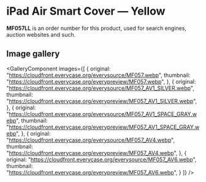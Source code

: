 
# iPad Air Smart Cover — Yellow

<Callout type='info' emoji='👉🏻'>**MF057LL** is an order number for this product, used for search engines, auction websites and such.</Callout>

## Image gallery

<GalleryComponent
    images={[
      {
        original: "https://cloudfront.everycase.org/everysource/MF057.webp",
        thumbnail: "https://cloudfront.everycase.org/everypreview/MF057.webp",
      },
      {
        original: "https://cloudfront.everycase.org/everysource/MF057_AV1_SILVER.webp",
        thumbnail: "https://cloudfront.everycase.org/everypreview/MF057_AV1_SILVER.webp",
      },
      {
        original: "https://cloudfront.everycase.org/everysource/MF057_AV1_SPACE_GRAY.webp",
        thumbnail: "https://cloudfront.everycase.org/everypreview/MF057_AV1_SPACE_GRAY.webp",
      },
      {
        original: "https://cloudfront.everycase.org/everysource/MF057_AV4.webp",
        thumbnail: "https://cloudfront.everycase.org/everypreview/MF057_AV4.webp",
      },
      {
        original: "https://cloudfront.everycase.org/everysource/MF057_AV6.webp",
        thumbnail: "https://cloudfront.everycase.org/everypreview/MF057_AV6.webp",
      }
    ]}
  />
